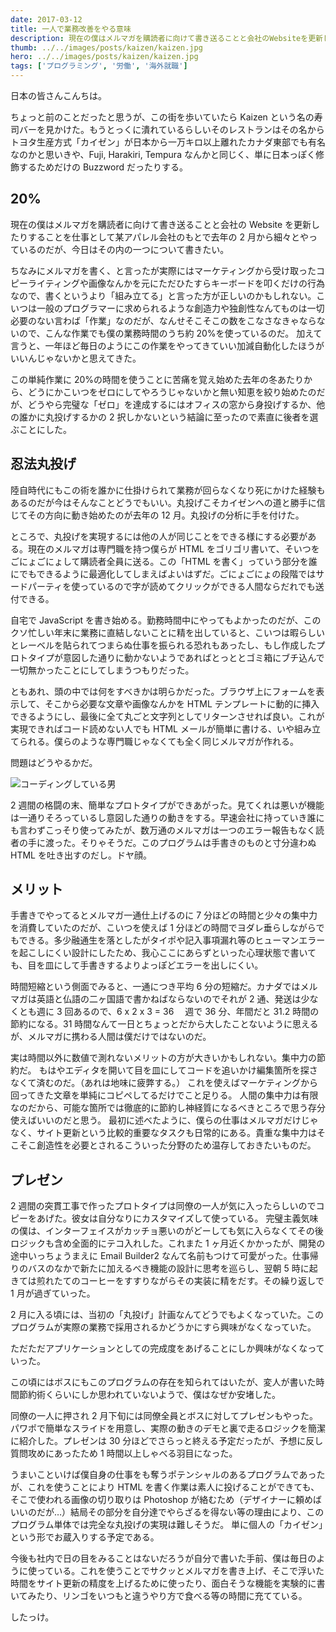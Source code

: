 ```yaml
---
date: 2017-03-12
title: 一人で業務改善をやる意味
description: 現在の僕はメルマガを購読者に向けて書き送ることと会社のWebsiteを更新したりすることを仕事として某アパレル会社のもとで去年の2月から細々とやっているのだが、今日はその内の一つについて書きたい。
thumb: ../../images/posts/kaizen/kaizen.jpg
hero: ../../images/posts/kaizen/kaizen.jpg
tags: ['プログラミング', '労働', '海外就職']
---
```


日本の皆さんこんちは。

ちょっと前のことだったと思うが、この街を歩いていたら Kaizen という名の寿司バーを見かけた。もうとっくに潰れているらしいそのレストランはその名からトヨタ生産方式「カイゼン」が日本から一万キロ以上離れたカナダ東部でも有名なのかと思いきや、Fuji, Harakiri, Tempura なんかと同じく、単に日本っぽく修飾するためだけの Buzzword だったりする。

## 20%

現在の僕はメルマガを購読者に向けて書き送ることと会社の Website を更新したりすることを仕事として某アパレル会社のもとで去年の 2 月から細々とやっているのだが、今日はその内の一つについて書きたい。

ちなみにメルマガを書く、と言ったが実際にはマーケティングから受け取ったコピーライティングや画像なんかを元にただひたすらキーボードを叩くだけの行為なので、書くというより「組み立てる」と言った方が正しいのかもしれない。こいつは一般のプログラマーに求められるような創造力や独創性なんてものは一切必要のない言わば「作業」なのだが、なんせそこそこの数をこなさなきゃならないので、こんな作業でも僕の業務時間のうち約 20%を使っているのだ。
加えて言うと、一年ほど毎日のようにこの作業をやってきていい加減自動化したほうがいいんじゃないかと思えてきた。

この単純作業に 20%の時間を使うことに苦痛を覚え始めた去年の冬あたりから、どうにかこいつをゼロにしてやろうじゃないかと無い知恵を絞り始めたのだが、どうやら完璧な「ゼロ」を達成するにはオフィスの窓から身投げするか、他の誰かに丸投げするかの 2 択しかないという結論に至ったので素直に後者を選ぶことにした。

## 忍法丸投げ

陸自時代にもこの術を誰かに仕掛けられて業務が回らなくなり死にかけた経験もあるのだが今はそんなことどうでもいい。丸投げこそカイゼンへの道と勝手に信じてその方向に動き始めたのが去年の 12 月。丸投げの分析に手を付けた。

ところで、丸投げを実現するには他の人が同じことをできる様にする必要がある。現在のメルマガは専門職を持つ僕らが HTML をゴリゴリ書いて、そいつをごにょごにょして購読者全員に送る。この「HTML を書く」っていう部分を誰にでもできるように最適化してしまえばよいはずだ。ごにょごにょの段階ではサードパーティを使っているので字が読めてクリックができる人間ならだれでも送付できる。

自宅で JavaScript を書き始める。勤務時間中にやってもよかったのだが、このクソ忙しい年末に業務に直結しないことに精を出していると、こいつは暇らしいとレーベルを貼られてつまらぬ仕事を振られる恐れもあったし、もし作成したプロトタイプが意図した通りに動かないようであればとっととゴミ箱にブチ込んで一切無かったことにしてしまうつもりだった。

ともあれ、頭の中では何をすべきかは明らかだった。ブラウザ上にフォームを表示して、そこから必要な文章や画像なんかを HTML テンプレートに動的に挿入できるようにし、最後に全て丸ごと文字列としてリターンさせれば良い。これが実現できればコード読めない人でも HTML メールが簡単に書ける、いや組み立てられる。僕らのような専門職じゃなくても全く同じメルマガが作れる。

問題はどうやるかだ。

![コーディングしている男](/gif/coding.gif)

2 週間の格闘の末、簡単なプロトタイプができあがった。見てくれは悪いが機能は一通りそろっているし意図した通りの動きをする。早速会社に持っていき誰にも言わずこっそり使ってみたが、数万通のメルマガは一つのエラー報告もなく読者の手に渡った。そりゃそうだ。このプログラムは手書きのものと寸分違わぬ HTML を吐き出すのだし。ドヤ顔。

## メリット

手書きでやってるとメルマガ一通仕上げるのに 7 分ほどの時間と少々の集中力を消費していたのだが、こいつを使えば 1 分ほどの時間でヨダレ垂らしながらでもできる。多少融通生を落としたがタイポや記入事項漏れ等のヒューマンエラーを起こしにくい設計にしたため、我心ここにあらずといった心理状態で書いても、目を皿にして手書きするよりよっぽどエラーを出しにくい。

時間短縮という側面でみると、一通につき平均 6 分の短縮だ。カナダではメルマガは英語と仏語の二ヶ国語で書かねばならないのでそれが 2 通、発送は少なくとも週に 3 回あるので、6 x 2 x 3 = 36 　週で 36 分、年間だと 31.2 時間の節約になる。31 時間なんて一日とちょっとだから大したことないように思えるが、メルマガに携わる人間は僕だけではないのだ。

実は時間以外に数値で測れないメリットの方が大きいかもしれない。集中力の節約だ。
もはやエディタを開いて目を皿にしてコードを追いかけ編集箇所を探さなくて済むのだ。（あれは地味に疲弊する。）
これを使えばマーケティングから回ってきた文章を単純にコピペしてるだけでこと足りる。
人間の集中力は有限なのだから、可能な箇所では徹底的に節約し神経質になるべきところで思う存分使えばいいのだと思う。
最初に述べたように、僕らの仕事はメルマガだけじゃなく、サイト更新という比較的重要なタスクも日常的にある。貴重な集中力はそこそこ創造性を必要とされるこういった分野のため温存しておきたいものだ。

## プレゼン

2 週間の突貫工事で作ったプロトタイプは同僚の一人が気に入ったらしいのでコピーをあげた。彼女は自分なりにカスタマイズして使っている。
完璧主義気味の僕は、インターフェイスがカッチョ悪いのがどーしても気に入らなくてその後ロジックも含め全面的にテコ入れした。これまた 1 ヶ月近くかかったが、開発の途中いっちょうまえに Email Builder2 なんて名前もつけて可愛がった。仕事帰りのバスのなかで新たに加えるべき機能の設計に思考を巡らし、翌朝 5 時に起きては煎れたてのコーヒーをすすりながらその実装に精をだす。その繰り返しで 1 月が過ぎていった。

2 月に入る頃には、当初の「丸投げ」計画なんてどうでもよくなっていた。このプログラムが実際の業務で採用されるかどうかにすら興味がなくなっていた。

ただただアプリケーションとしての完成度をあげることにしか興味がなくなっていった。

この頃にはボスにもこのプログラムの存在を知られてはいたが、変人が書いた時間節約術くらいにしか思われていないようで、僕はなぜか安堵した。

同僚の一人に押され 2 月下旬には同僚全員とボスに対してプレゼンもやった。パワポで簡単なスライドを用意し、実際の動きのデモと裏で走るロジックを簡潔に紹介した。プレゼンは 30 分ほどでさらっと終える予定だったが、予想に反し質問攻めにあったため 1 時間以上しゃべる羽目になった。

うまいこといけば僕自身の仕事をも奪うポテンシャルのあるプログラムであったが、これを使うことにより HTML を書く作業は素人に投げることができても、そこで使われる画像の切り取りは Photoshop が絡むため（デザイナーに頼めばいいのだが…）結局その部分を自分達でやらざるを得ない等の理由により、このプログラム単体では完全な丸投げの実現は難しそうだ。
単に個人の「カイゼン」という形でお蔵入りする予定である。

今後も社内で日の目をみることはないだろうが自分で書いた手前、僕は毎日のように使っている。これを使うことでサクッとメルマガを書き上げ、そこで浮いた時間をサイト更新の精度を上げるために使ったり、面白そうな機能を実験的に書いてみたり、リンゴをいつもと違うやり方で食べる等の時間に充てている。

したっけ。
